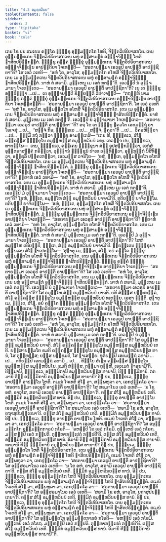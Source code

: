```yaml
---
title: "4.3 ອມູຬ຺ຫວິນຍ"
tableOfContents: false
sidebar:
  order: 3
type: "tipitaka"
basket: "vi"
book: "cula"
---
```



<DynamicBreadcrumb />

<Division number="196" book="cula">

<Paragraph number="827" book="cula">
ເຕນ ໂຂ ປນ ສມເຍນ ຄຄ຺ໂຄ ຠິກ຺ຂຸ ອຸມ຺ມຕ຺ຕໂກ ໂຫຕິ, ຈິຕ຺ຕວິປຣິຍາສກໂຕ. ເຕນ ອຸມ຺ມຕ຺ຕເກນ ຈິຕ຺ຕວິປຣິຍາສກເຕນ ພຫຸໍ ອສ຺ສາມຓກໍ ອຊ຺ຌາຈິຓ຺ຓໍ ໂຫຕິ ຠາສິຕປຣິກ຺ກນ຺ຕໍ. ຠິກ຺ຂູ ຄຄ຺ຄໍ ຠິກ຺ຂຸໍ ອຸມ຺ມຕ຺ຕເກນ ຈິຕ຺ຕວິປຣິຍາສກເຕນ ອຊ຺ຌາຈິຓ຺ເຓນ ອາປຕ຺ຕິຍາ ໂຈເທນ຺ຕິ—  “ສຣຕາຍສ຺ມາ ເອວຣູປິໍ ອາປຕ຺ຕິໍ ອາປຊ຺ຊິຕາ”ຕິ? ໂສ ເອວໍ ວເທຕິ—  “ອຫໍ ໂຂ, ອາວຸໂສ, ອຸມ຺ມຕ຺ຕໂກ ອໂຫສິໍ ຈິຕ຺ຕວິປຣິຍາສກໂຕ. ເຕນ ເມ ອຸມ຺ມຕ຺ຕເກນ ຈິຕ຺ຕວິປຣິຍາສກເຕນ ພຫຸໍ ອສ຺ສາມຓກໍ ອຊ຺ຌາຈິຓ຺ຓໍ ຠາສິຕປຣິກ຺ກນ຺ຕໍ. ນາຫໍ ຕໍ ສຣາມິ. ມູຬ຺ເຫນ ເມ ເອຕໍ ກຕນ຺”ຕິ. ເອວມ຺ປິ ນໍ ວຸຈ຺ຈມານາ ໂຈເທນ຺ເຕວ—  “ສຣຕາຍສ຺ມາ ເອວຣູປິໍ ອາປຕ຺ຕິໍ ອາປຊ຺ຊິຕາ”ຕິ? ເຍ ເຕ ຠິກ຺ຂູ ອປ຺ປິຈ຺ຉາ …ເປ…  ເຕ ອຸຊ຺ຌາຍນ຺ຕິ ຂິຍ຺ຍນ຺ຕິ ວິປາເຈນ຺ຕິ—  “ກຖຎ຺ຫິ ນາມ ຠິກ຺ຂູ ຄຄ຺ຄໍ ຠິກ຺ຂຸໍ ອຸມ຺ມຕ຺ຕເກນ ຈິຕ຺ຕວິປຣິຍາສກເຕນ ອຊ຺ຌາຈິຓ຺ເຓນ ອາປຕ຺ຕິຍາ ໂຈເທສ຺ສນ຺ຕິ—  ‘ສຣຕາຍສ຺ມາ ເອວຣູປິໍ ອາປຕ຺ຕິໍ ອາປຊ຺ຊິຕາ’ຕິ. ໂສ ເອວໍ ວເທຕິ—  ‘ອຫໍ ໂຂ, ອາວຸໂສ, ອຸມ຺ມຕ຺ຕໂກ ອໂຫສິໍ ຈິຕ຺ຕວິປຣິຍາສກໂຕ. ເຕນ ເມ ອຸມ຺ມຕ຺ຕເກນ ຈິຕ຺ຕວິປຣິຍາສກເຕນ ພຫຸໍ ອສ຺ສາມຓກໍ ອຊ຺ຌາຈິຓ຺ຓໍ ຠາສິຕປຣິກ຺ກນ຺ຕໍ. ນາຫໍ ຕໍ ສຣາມິ. ມູຬ຺ເຫນ ເມ ເອຕໍ ກຕນ຺’ຕິ. ເອວມ຺ປິ ນໍ ວຸຈ຺ຈມານາ ໂຈເທນ຺ເຕວ—  ‘ສຣຕາຍສ຺ມາ ເອວຣູປິໍ ອາປຕ຺ຕິໍ ອາປຊ຺ຊິຕາ’”ຕິ? ອຖ ໂຂ ເຕ ຠິກ຺ຂູ ຠຄວໂຕ ເອຕມຕ຺ຖໍ ອາໂຣເຈສຸໍ …ເປ…  “ສຈ຺ຈໍ ກິຣ, ຠິກ຺ຂເວ …ເປ…  ສຈ຺ຈໍ, ຠຄວາ”ຕິ …ເປ…  ວິຄຣຫິຕ຺ວາ …ເປ…  ຘມ຺ມິໍ ກຖໍ ກຕ຺ວາ ຠິກ຺ຂູ ອາມນ຺ເຕສິ—
</Paragraph>

<Paragraph number="828" book="cula">
“ເຕນ ຫິ, ຠິກ຺ຂເວ, ສໍໂຆ ຄຄ຺ຄສ຺ສ ຠິກ຺ຂຸໂນ ອມູຬ຺ຫສ຺ສ ອມູຬ຺ຫວິນຍໍ ເທຕຸ. ເອວຎ຺ຈ ປນ, ຠິກ຺ຂເວ, ທາຕພ຺ໂພ—  ເຕນ, ຠິກ຺ຂເວ, ຄຄ຺ເຄນ ຠິກ຺ຂຸນາ ສໍຆໍ ອຸປສງ຺ກມິຕ຺ວາ, ເອກໍສໍ ອຸຕ຺ຕຣາສງ຺ຄໍ ກຣິຕ຺ວາ, ວຸຑ຺ຒານໍ ຠິກ຺ຂູນໍ ປາເທ ວນ຺ທິຕ຺ວາ, ອຸກ຺ກຸຏິກໍ ນິສີທິຕ຺ວາ, ອຎ຺ຊລິໍ ປຄ຺ຄເຫຕ຺ວາ, ເອວມສ຺ສ ວຈນີໂຍ—  ‘ອຫໍ, ຠນ຺ເຕ, ອຸມ຺ມຕ຺ຕໂກ ອໂຫສິໍ ຈິຕ຺ຕວິປຣິຍາສກໂຕ. ເຕນ ເມ ອຸມ຺ມຕ຺ຕເກນ ຈິຕ຺ຕວິປຣິຍາສກເຕນ ພຫຸໍ ອສ຺ສາມຓກໍ ອຊ຺ຌາຈິຓ຺ຓໍ ຠາສິຕປຣິກ຺ກນ຺ຕໍ. ມໍ ຠິກ຺ຂູ ອຸມ຺ມຕ຺ຕເກນ ຈິຕ຺ຕວິປຣິຍາສກເຕນ ອຊ຺ຌາຈິຓ຺ເຓນ ອາປຕ຺ຕິຍາ ໂຈເທນ຺ຕິ—  “ສຣຕາຍສ຺ມາ ເອວຣູປິໍ ອາປຕ຺ຕິໍ ອາປຊ຺ຊິຕາ”ຕິ? ຕ຺ຍາຫໍ ເອວໍ ວທາມິ—  “ອຫໍ ໂຂ, ອາວຸໂສ, ອຸມ຺ມຕ຺ຕໂກ ອໂຫສິໍ ຈິຕ຺ຕວິປຣິຍາສກໂຕ. ເຕນ ເມ ອຸມ຺ມຕ຺ຕເກນ ຈິຕ຺ຕວິປຣິຍາສກເຕນ ພຫຸໍ ອສ຺ສາມຓກໍ ອຊ຺ຌາຈິຓ຺ຓໍ ຠາສິຕປຣິກ຺ກນ຺ຕໍ. ນາຫໍ ຕໍ ສຣາມິ. ມູຬ຺ເຫນ ເມ ເອຕໍ ກຕນ຺”ຕິ. ເອວມ຺ປິ ມໍ ວຸຈ຺ຈມານາ ໂຈເທນ຺ເຕວ—  “ສຣຕາຍສ຺ມາ ເອວຣູປິໍ ອາປຕ຺ຕິໍ ອາປຊ຺ຊິຕາ”ຕິ? ໂສຫໍ, ຠນ຺ເຕ, ອມູຬ຺ໂຫ ສໍຆໍ ອມູຬ຺ຫວິນຍໍ ຍາຈາມີ’ຕິ. ທຸຕິຍມ຺ປິ ຍາຈິຕພ຺ໂພ. ຕຕິຍມ຺ປິ ຍາຈິຕພ຺ໂພ—  ‘ອຫໍ, ຠນ຺ເຕ, ອຸມ຺ມຕ຺ຕໂກ ອໂຫສິໍ ຈິຕ຺ຕວິປຣິຍາສກໂຕ. ເຕນ ເມ ອຸມ຺ມຕ຺ຕເກນ ຈິຕ຺ຕວິປຣິຍາສກເຕນ ພຫຸໍ ອສ຺ສາມຓກໍ ອຊ຺ຌາຈິຓ຺ຓໍ ຠາສິຕປຣິກ຺ກນ຺ຕໍ. ມໍ ຠິກ຺ຂູ ອຸມ຺ມຕ຺ຕເກນ ຈິຕ຺ຕວິປຣິຍາສກເຕນ ອຊ຺ຌາຈິຓ຺ເຓນ ອາປຕ຺ຕິຍາ ໂຈເທນ຺ຕິ—  “ສຣຕາຍສ຺ມາ ເອວຣູປິໍ ອາປຕ຺ຕິໍ ອາປຊ຺ຊິຕາ”ຕິ? ຕ຺ຍາຫໍ ເອວໍ ວທາມິ—  “ອຫໍ ໂຂ, ອາວຸໂສ, ອຸມ຺ມຕ຺ຕໂກ ອໂຫສິໍ ຈິຕ຺ຕວິປຣິຍາສກໂຕ. ເຕນ ເມ ອຸມ຺ມຕ຺ຕເກນ ຈິຕ຺ຕວິປຣິຍາສກເຕນ ພຫຸໍ ອສ຺ສາມຓກໍ ອຊ຺ຌາຈິຓ຺ຓໍ ຠາສິຕປຣິກ຺ກນ຺ຕໍ. ນາຫໍ ຕໍ ສຣາມິ ມູຬ຺ເຫນ ເມ ເອຕໍ ກຕນ຺”ຕິ. ເອວມ຺ປິ ມໍ ວຸຈ຺ຈມານາ ໂຈເທນ຺ເຕວ—  “ສຣຕາຍສ຺ມາ ເອວຣູປິໍ ອາປຕ຺ຕິໍ ອາປຊ຺ຊິຕາ”ຕິ? ໂສຫໍ ອມູຬ຺ໂຫ ຕຕິຍມ຺ປິ, ຠນ຺ເຕ, ສໍຆໍ ອມູຬ຺ຫວິນຍໍ ຍາຈາມີ’ຕິ. ພ຺ຍຕ຺ເຕນ ຠິກ຺ຂຸນາ ປຏິພເລນ ສໍໂຆ ຎາເປຕພ຺ໂພ—
</Paragraph>

</Division>
<Division number="197" book="cula">

<Paragraph number="829" book="cula">
‘ສຸຓາຕຸ ເມ, ຠນ຺ເຕ, ສໍໂຆ. ອຍໍ ຄຄ຺ໂຄ ຠິກ຺ຂຸ ອຸມ຺ມຕ຺ຕໂກ ອໂຫສິ ຈິຕ຺ຕວິປຣິຍາສກໂຕ. ເຕນ ອຸມ຺ມຕ຺ຕເກນ ຈິຕ຺ຕວິປຣິຍາສກເຕນ ພຫຸໍ ອສ຺ສາມຓກໍ ອຊ຺ຌາຈິຓ຺ຓໍ ຠາສິຕປຣິກ຺ກນ຺ຕໍ. ຠິກ຺ຂູ ຄຄ຺ຄໍ ຠິກ຺ຂຸໍ ອຸມ຺ມຕ຺ຕເກນ ຈິຕ຺ຕວິປຣິຍາສກເຕນ ອຊ຺ຌາຈິຓ຺ເຓນ ອາປຕ຺ຕິຍາ ໂຈເທນ຺ຕິ—  “ສຣຕາຍສ຺ມາ ເອວຣູປິໍ ອາປຕ຺ຕິໍ ອາປຊ຺ຊິຕາ”ຕິ? ໂສ ເອວໍ ວເທຕິ—  “ອຫໍ ໂຂ, ອາວຸໂສ, ອຸມ຺ມຕ຺ຕໂກ ອໂຫສິໍ ຈິຕ຺ຕວິປຣິຍາສກໂຕ. ເຕນ ເມ ອຸມ຺ມຕ຺ຕເກນ ຈິຕ຺ຕວິປຣິຍາສກເຕນ ພຫຸໍ ອສ຺ສາມຓກໍ ອຊ຺ຌາຈິຓ຺ຓໍ ຠາສິຕປຣິກ຺ກນ຺ຕໍ. ນາຫໍ ຕໍ ສຣາມິ, ມູຬ຺ເຫນ ເມ ເອຕໍ ກຕນ຺”ຕິ. ເອວມ຺ປິ ນໍ ວຸຈ຺ຈມານາ ໂຈເທນ຺ເຕວ—  “ສຣຕາຍສ຺ມາ ເອວຣູປິໍ ອາປຕ຺ຕິໍ ອາປຊ຺ຊິຕາ”ຕິ? ໂສ ອມູຬ຺ໂຫ ສໍຆໍ ອມູຬ຺ຫວິນຍໍ ຍາຈຕິ. ຍທິ ສໍຆສ຺ສ ປຕ຺ຕກລ຺ລໍ, ສໍໂຆ ຄຄ຺ຄສ຺ສ ຠິກ຺ຂຸໂນ ອມູຬ຺ຫສ຺ສ ອມູຬ຺ຫວິນຍໍ ທເທຍ຺ຍ. ເອສາ ຎຕ຺ຕິ.
</Paragraph>

<Paragraph number="830" book="cula">
ສຸຓາຕຸ ເມ, ຠນ຺ເຕ, ສໍໂຆ. ອຍໍ ຄຄ຺ໂຄ ຠິກ຺ຂຸ ອຸມ຺ມຕ຺ຕໂກ ອໂຫສິ ຈິຕ຺ຕວິປຣິຍາສກໂຕ. ເຕນ ອຸມ຺ມຕ຺ຕເກນ ຈິຕ຺ຕວິປຣິຍາສກເຕນ ພຫຸໍ ອສ຺ສາມຓກໍ ອຊ຺ຌາຈິຓ຺ຓໍ ຠາສິຕປຣິກ຺ກນ຺ຕໍ. ຠິກ຺ຂູ ຄຄ຺ຄໍ ຠິກ຺ຂຸໍ ອຸມ຺ມຕ຺ຕເກນ ຈິຕ຺ຕວິປຣິຍາສກເຕນ ອຊ຺ຌາຈິຓ຺ເຓນ ອາປຕ຺ຕິຍາ ໂຈເທນ຺ຕິ—  “ສຣຕາຍສ຺ມາ ເອວຣູປິໍ ອາປຕ຺ຕິໍ ອາປຊ຺ຊິຕາ”ຕິ? ໂສ ເອວໍ ວເທຕິ—  “ອຫໍ ໂຂ, ອາວຸໂສ, ອຸມ຺ມຕ຺ຕໂກ ອໂຫສິໍ ຈິຕ຺ຕວິປຣິຍາສກໂຕ. ເຕນ ເມ ອຸມ຺ມຕ຺ຕເກນ ຈິຕ຺ຕວິປຣິຍາສກເຕນ ພຫຸໍ ອສ຺ສາມຓກໍ ອຊ຺ຌາຈິຓ຺ຓໍ ຠາສິຕປຣິກ຺ກນ຺ຕໍ. ນາຫໍ ຕໍ ສຣາມິ ມູຬ຺ເຫນ ເມ ເອຕໍ ກຕນ຺”ຕິ. ເອວມ຺ປິ ນໍ ວຸຈ຺ຈມານາ ໂຈເທນ຺ເຕວ—  “ສຣຕາຍສ຺ມາ ເອວຣູປິໍ ອາປຕ຺ຕິໍ ອາປຊ຺ຊິຕາ”ຕິ? ໂສ ອມູຬ຺ໂຫ ສໍຆໍ ອມູຬ຺ຫວິນຍໍ ຍາຈຕິ. ສໍໂຆ ຄຄ຺ຄສ຺ສ ຠິກ຺ຂຸໂນ ອມູຬ຺ຫສ຺ສ ອມູຬ຺ຫວິນຍໍ ເທຕິ. ຍສ຺ສາຍສ຺ມໂຕ ຂມຕິ ຄຄ຺ຄສ຺ສ ຠິກ຺ຂຸໂນ ອມູຬ຺ຫສ຺ສ ອມູຬ຺ຫວິນຍສ຺ສ ທານໍ, ໂສ ຕຸຓ຺ຫສ຺ສ; ຍສ຺ສ ນກ຺ຂມຕິ, ໂສ ຠາເສຍ຺ຍ.
</Paragraph>

<Paragraph number="831" book="cula">
ທຸຕິຍມ຺ປິ ເອຕມຕ຺ຖໍ ວທາມິ …ເປ…  ຕຕິຍມ຺ປິ ເອຕມຕ຺ຖໍ ວທາມິ …ເປ… .
</Paragraph>

<Paragraph number="832" book="cula">
ທິນ຺ໂນ ສໍເຆນ ຄຄ຺ຄສ຺ສ ຠິກ຺ຂຸໂນ ອມູຬ຺ຫສ຺ສ ອມູຬ຺ຫວິນໂຍ. ຂມຕິ ສໍຆສ຺ສ, ຕສ຺ມາ ຕຸຓ຺ຫີ, ເອວເມຕໍ ຘາຣຍາມີ’ຕິ.
</Paragraph>

</Division>
<Division number="198" book="cula">

<Paragraph number="833" book="cula">
ຕີຓິມານິ, ຠິກ຺ຂເວ, ອຘມ຺ມິການິ ອມູຬ຺ຫວິນຍສ຺ສ ທານານິ, ຕີຓິ ຘມ຺ມິການິ. ກຕມານິ ຕີຓິ ອຘມ຺ມິການິ ອມູຬ຺ຫວິນຍສ຺ສ ທານານິ?
</Paragraph>

<Paragraph number="834" book="cula">
ອິຘ ປນ, ຠິກ຺ຂເວ, ຠິກ຺ຂຸ ອາປຕ຺ຕິໍ ອາປນ຺ໂນ ໂຫຕິ. ຕເມນໍ ໂຈເທຕິ ສໍໂຆ ວາ, ສມ຺ພຫຸລາ ວາ, ເອກປຸຄ຺ຄໂລ ວາ—  ‘ສຣຕາຍສ຺ມາ ເອວຣູປິໍ ອາປຕ຺ຕິໍ ອາປຊ຺ຊິຕາ’ຕິ? ໂສ ສຣມາໂນວ ເອວໍ ວເທຕິ—  ‘ນ ໂຂ ອຫໍ, ອາວຸໂສ, ສຣາມິ ເອວຣູປິໍ ອາປຕ຺ຕິໍ ອາປຊ຺ຊິຕາ’ຕິ. ຕສ຺ສ ສໍໂຆ ອມູຬ຺ຫວິນຍໍ ເທຕິ. ອຘມ຺ມິກໍ ອມູຬ຺ຫວິນຍສ຺ສ ທານໍ.
</Paragraph>

<Paragraph number="835" book="cula">
ອິຘ ປນ, ຠິກ຺ຂເວ, ຠິກ຺ຂຸ ອາປຕ຺ຕິໍ ອາປນ຺ໂນ ໂຫຕິ. ຕເມນໍ ໂຈເທຕິ ສໍໂຆ ວາ, ສມ຺ພຫຸລາ ວາ, ເອກປຸຄ຺ຄໂລ ວາ—  ‘ສຣຕາຍສ຺ມາ ເອວຣູປິໍ ອາປຕ຺ຕິໍ ອາປຊ຺ຊິຕາ’ຕິ? ໂສ ສຣມາໂນວ ເອວໍ ວເທຕິ—  ‘ສຣາມິ ໂຂ ອຫໍ, ອາວຸໂສ, ຍຖາສຸປິນນ຺ເຕນາ’ຕິ. ຕສ຺ສ ສໍໂຆ ອມູຬ຺ຫວິນຍໍ ເທຕິ. ອຘມ຺ມິກໍ ອມູຬ຺ຫວິນຍສ຺ສ ທານໍ.
</Paragraph>

<Paragraph number="836" book="cula">
ອິຘ ປນ, ຠິກ຺ຂເວ, ຠິກ຺ຂຸ ອາປຕ຺ຕິໍ ອາປນ຺ໂນ ໂຫຕິ. ຕເມນໍ ໂຈເທຕິ ສໍໂຆ ວາ, ສມ຺ພຫຸລາ ວາ, ເອກປຸຄ຺ຄໂລ ວາ—  ‘ສຣຕາຍສ຺ມາ ເອວຣູປິໍ ອາປຕ຺ຕິໍ ອາປຊ຺ຊິຕາ’ຕິ? ໂສ ອນຸມ຺ມຕ຺ຕໂກ ອຸມ຺ມຕ຺ຕກາລຍໍ ກໂຣຕິ—  ‘ອຫມ຺ປິ ໂຂ ເອວໍ ກໂຣມິ. ຕຸມ຺ເຫປິ ເອວໍ ກໂຣຖ. ມຍ຺ຫມ຺ປິ ເອຕໍ ກປ຺ປຕິ. ຕຸມ຺ຫາກມ຺ເປຕໍ ກປ຺ປຕີ’ຕິ. ຕສ຺ສ ສໍໂຆ ອມູຬ຺ຫວິນຍໍ ເທຕິ. ອຘມ຺ມິກໍ ອມູຬ຺ຫວິນຍສ຺ສ ທານໍ. ອິມານິ ຕີຓິ ອຘມ຺ມິການິ ອມູຬ຺ຫວິນຍສ຺ສ ທານານິ.
</Paragraph>

</Division>
<Division number="199" book="cula">

<Paragraph number="837" book="cula">
ກຕມານິ ຕີຓິ ຘມ຺ມິການິ ອມູຬ຺ຫວິນຍສ຺ສ ທານານິ?
</Paragraph>

<Paragraph number="838" book="cula">
ອິຘ ປນ, ຠິກ຺ຂເວ, ຠິກ຺ຂຸ ອຸມ຺ມຕ຺ຕໂກ ໂຫຕິ ຈິຕ຺ຕວິປຣິຍາສກໂຕ. ເຕນ ອຸມ຺ມຕ຺ຕເກນ ຈິຕ຺ຕວິປຣິຍາສກເຕນ ພຫຸໍ ອສ຺ສາມຓກໍ ອຊ຺ຌາຈິຓ຺ຓໍ ໂຫຕິ ຠາສິຕປຣິກ຺ກນ຺ຕໍ. ຕເມນໍ ໂຈເທຕິ ສໍໂຆ ວາ, ສມ຺ພຫຸລາ ວາ, ເອກປຸຄ຺ຄໂລ ວາ—  ‘ສຣຕາຍສ຺ມາ ເອວຣູປິໍ ອາປຕ຺ຕິໍ ອາປຊ຺ຊິຕາ’ຕິ? ໂສ ອສ຺ສຣມາໂນວ ເອວໍ ວເທຕິ—  ‘ນ ໂຂ ອຫໍ, ອາວຸໂສ, ສຣາມິ ເອວຣູປິໍ ອາປຕ຺ຕິໍ ອາປຊ຺ຊິຕາ’ຕິ. ຕສ຺ສ ສໍໂຆ ອມູຬ຺ຫວິນຍໍ ເທຕິ. ຘມ຺ມິກໍ ອມູຬ຺ຫວິນຍສ຺ສ ທານໍ.
</Paragraph>

<Paragraph number="839" book="cula">
ອິຘ ປນ, ຠິກ຺ຂເວ, ຠິກ຺ຂຸ ອຸມ຺ມຕ຺ຕໂກ ໂຫຕິ ຈິຕ຺ຕວິປຣິຍາສກໂຕ. ເຕນ ອຸມ຺ມຕ຺ຕເກນ ຈິຕ຺ຕວິປຣິຍາສກເຕນ ພຫຸໍ ອສ຺ສາມຓກໍ ອຊ຺ຌາຈິຓ຺ຓໍ ໂຫຕິ ຠາສິຕປຣິກ຺ກນ຺ຕໍ. ຕເມນໍ ໂຈເທຕິ ສໍໂຆ ວາ, ສມ຺ພຫຸລາ ວາ, ເອກປຸຄ຺ຄໂລ ວາ—  ‘ສຣຕາຍສ຺ມາ ເອວຣູປິໍ ອາປຕ຺ຕິໍ ອາປຊ຺ຊິຕາ’ຕິ? ໂສ ອສ຺ສຣມາໂນວ ເອວໍ ວເທຕິ—  ‘ສຣາມິ ໂຂ ອຫໍ, ອາວຸໂສ, ຍຖາສຸປິນນ຺ເຕນາ’ຕິ. ຕສ຺ສ ສໍໂຆ ອມູຬ຺ຫວິນຍໍ ເທຕິ. ຘມ຺ມິກໍ ອມູຬ຺ຫວິນຍສ຺ສ ທານໍ.
</Paragraph>

<Paragraph number="840" book="cula">
ອິຘ ປນ, ຠິກ຺ຂເວ, ຠິກ຺ຂຸ ອຸມ຺ມຕ຺ຕໂກ ໂຫຕິ ຈິຕ຺ຕວິປຣິຍາສກໂຕ. ເຕນ ອຸມ຺ມຕ຺ຕເກນ ຈິຕ຺ຕວິປຣິຍາສກເຕນ ພຫຸໍ ອສ຺ສາມຓກໍ ອຊ຺ຌາຈິຓ຺ຓໍ ໂຫຕິ ຠາສິຕປຣິກ຺ກນ຺ຕໍ. ຕເມນໍ ໂຈເທຕິ ສໍໂຆ ວາ, ສມ຺ພຫຸລາ ວາ, ເອກປຸຄ຺ຄໂລ ວາ—  ‘ສຣຕາຍສ຺ມາ ເອວຣູປິໍ ອາປຕ຺ຕິໍ ອາປຊ຺ຊິຕາ’ຕິ? ໂສ ອຸມ຺ມຕ຺ຕໂກ ອຸມ຺ມຕ຺ຕກາລຍໍ ກໂຣຕິ—  ‘ອຫມ຺ປິ ເອວໍ ກໂຣມິ. ຕຸມ຺ເຫປິ ເອວໍ ກໂຣຖ. ມຍ຺ຫມ຺ປິ ເອຕໍ ກປ຺ປຕິ. ຕຸມ຺ຫາກມ຺ເປຕໍ ກປ຺ປຕີ’ຕິ. ຕສ຺ສ ສໍໂຆ ອມູຬ຺ຫວິນຍໍ ເທຕິ. ຘມ຺ມິກໍ ອມູຬ຺ຫວິນຍສ຺ສ ທານໍ. ອິມານິ ຕີຓິ ຘມ຺ມິການິ ອມູຬ຺ຫວິນຍສ຺ສ ທານານີ”ຕິ.
</Paragraph>
</Division>